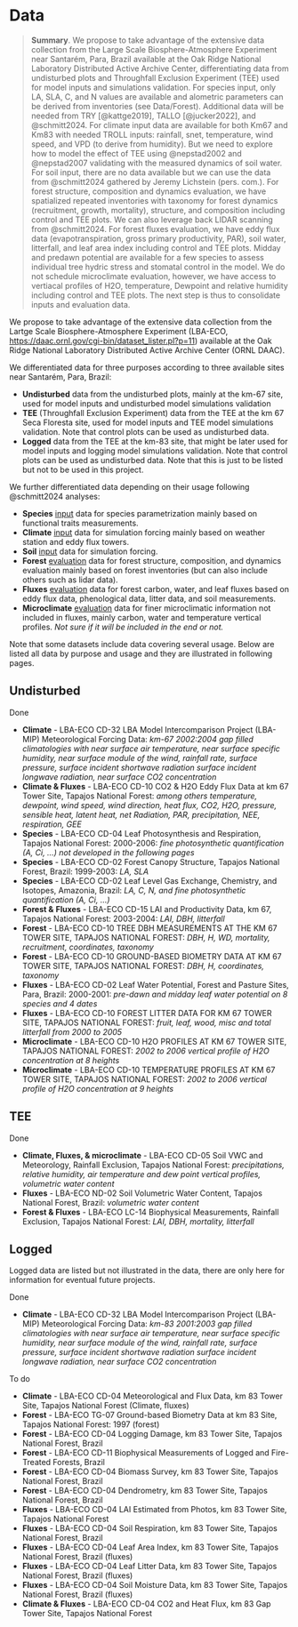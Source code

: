 # Data {.unnumbered}

> **Summary**. We propose to take advantage of the extensive data collection from the Large Scale Biosphere-Atmosphere Experiment near Santarém, Para, Brazil available at the Oak Ridge National Laboratory Distributed Active Archive Center, differentiating data from undisturbed plots and Throughfall Exclusion Experiment (TEE) used for model inputs and simulations validation. For species input, only LA, SLA, C, and N values are available and alometric parameters can be derived from inventories (see Data/Forest). Additional data will be needed from TRY [@kattge2019], TALLO [@jucker2022], and @schmitt2024. For climate input data are available for both Km67 and Km83 with needed TROLL inputs: rainfall, snet, temperature, wind speed, and VPD (to derive from humidity). But we need to explore how to model the effect of TEE using @nepstad2002 and @nepstad2007 validating with the measured dynamics of soil water. For soil input, there are no data available but we can use the data from \@schmitt2024 gathered by Jeremy Lichstein (pers. com.). For forest structure, composition and dynamics evaluation, we have spatialized repeated inventories with taxonomy for forest dynamics (recruitment, growth, mortality), structure, and composition including control and TEE plots. We can also leverage back LIDAR scanning from @schmitt2024. For forest fluxes evaluation, we have eddy flux data (evapotranspiration, gross primary productivity, PAR), soil water, litterfall, and leaf area index including control and TEE plots. Midday and predawn potential are available for a few species to assess individual tree hydric stress and stomatal control in the model. We do not schedule microclimate evaluation, however, we have access to vertiacal profiles of H2O, temperature, Dewpoint and relative humidity including control and TEE plots. The next step is thus to consolidate inputs and evaluation data.

We propose to take advantage of the extensive data collection from the Lartge Scale Biosphere-Atmosphere Experiment (LBA-ECO, <https://daac.ornl.gov/cgi-bin/dataset_lister.pl?p=11>) available at the Oak Ridge National Laboratory Distributed Active Archive Center (ORNL DAAC).

We differentiated data for three purposes according to three available sites near Santarém, Para, Brazil:

-   **Undisturbed** data from the undisturbed plots, mainly at the km-67 site, used for model inputs and undisturbed model simulations validation
-   **TEE** (Throughfall Exclusion Experiment) data from the TEE at the km 67 Seca Floresta site, used for model inputs and TEE model simulations validation. Note that control plots can be used as undisturbed data.
-   **Logged** data from the TEE at the km-83 site, that might be later used for model inputs and logging model simulations validation. Note that control plots can be used as undisturbed data. Note that this is just to be listed but not to be used in this project.

We further differentiated data depending on their usage following @schmitt2024 analyses:

-   **Species** [input]{.underline} data for species parametrization mainly based on functional traits measurements.
-   **Climate** [input]{.underline} data for simulation forcing mainly based on weather station and eddy flux towers.
-   **Soil** [input]{.underline} data for simulation forcing.
-   **Forest** [evaluation]{.underline} data for forest structure, composition, and dynamics evaluation mainly based on forest inventories (but can also include others such as lidar data).
-   **Fluxes** [evaluation]{.underline} data for forest carbon, water, and leaf fluxes based on eddy flux data, phenological data, litter data, and soil measurements.
-   **Microclimate** [evaluation]{.underline} data for finer microclimatic information not included in fluxes, mainly carbon, water and temperature vertical profiles. *Not sure if it will be included in the end or not.*

Note that some datasets include data covering several usage. Below are listed all data by purpose and usage and they are illustrated in following pages.

## Undisturbed

Done

-   **Climate** - LBA-ECO CD-32 LBA Model Intercomparison Project (LBA-MIP) Meteorological Forcing Data: *km-67 2002:2004 gap filled climatologies with near surface air temperature, near surface specific humidity, near surface module of the wind, rainfall rate, surface pressure, surface incident shortwave radiation surface incident longwave radiation, near surface CO2 concentration*
-   **Climate & Fluxes** - LBA-ECO CD-10 CO2 & H2O Eddy Flux Data at km 67 Tower Site, Tapajos National Forest: *among others temperature, dewpoint, wind speed, wind direction, heat flux, CO2, H2O, pressure, sensible heat, latent heat, net Radiation, PAR, precipitation, NEE, respiration, GEE*
-   **Species** - LBA-ECO CD-04 Leaf Photosynthesis and Respiration, Tapajos National Forest: 2000-2006: *fine photosynthetic quantification (A, Ci, ...) not developed in the following pages*
-   **Species** - LBA-ECO CD-02 Forest Canopy Structure, Tapajos National Forest, Brazil: 1999-2003: *LA, SLA*
-   **Species** - LBA-ECO CD-02 Leaf Level Gas Exchange, Chemistry, and Isotopes, Amazonia, Brazil: *LA, C, N, and fine photosynthetic quantification (A, Ci, ...)*
-   **Forest &** **Fluxes** - LBA-ECO CD-15 LAI and Productivity Data, km 67, Tapajos National Forest: 2003-2004: *LAI, DBH, litterfall*
-   **Forest** - LBA-ECO CD-10 TREE DBH MEASUREMENTS AT THE KM 67 TOWER SITE, TAPAJOS NATIONAL FOREST: *DBH, H, WD, mortality, recruitment, coordinates, taxonomy*
-   **Forest** - LBA-ECO CD-10 GROUND-BASED BIOMETRY DATA AT KM 67 TOWER SITE, TAPAJOS NATIONAL FOREST: *DBH, H, coordinates, taxonomy*
-   **Fluxes** - LBA-ECO CD-02 Leaf Water Potential, Forest and Pasture Sites, Para, Brazil: 2000-2001: *pre-dawn and midday leaf water potential on 8 species and 4 dates*
-   **Fluxes** - LBA-ECO CD-10 FOREST LITTER DATA FOR KM 67 TOWER SITE, TAPAJOS NATIONAL FOREST: *fruit, leaf, wood, misc and total litterfall from 2000 to 2005*
-   **Microclimate** - LBA-ECO CD-10 H2O PROFILES AT KM 67 TOWER SITE, TAPAJOS NATIONAL FOREST: *2002 to 2006 vertical profile of H2O concentration at 8 heights*
-   **Microclimate** - LBA-ECO CD-10 TEMPERATURE PROFILES AT KM 67 TOWER SITE, TAPAJOS NATIONAL FOREST: *2002 to 2006 vertical profile of H2O concentration at 9 heights*

## TEE

Done

-   **Climate, Fluxes, & microclimate** - LBA-ECO CD-05 Soil VWC and Meteorology, Rainfall Exclusion, Tapajos National Forest: *precipitations, relative humidity, air temperature and dew point vertical profiles, volumetric water content*
-   **Fluxes** - LBA-ECO ND-02 Soil Volumetric Water Content, Tapajos National Forest, Brazil: *volumetric water content*
-   **Forest & Fluxes** - LBA-ECO LC-14 Biophysical Measurements, Rainfall Exclusion, Tapajos National Forest: *LAI, DBH, mortality, litterfall*

## Logged

Logged data are listed but not illustrated in the data, there are only here for information for eventual future projects.

Done

-   **Climate** - LBA-ECO CD-32 LBA Model Intercomparison Project (LBA-MIP) Meteorological Forcing Data: *km-83 2001:2003 gap filled climatologies with near surface air temperature, near surface specific humidity, near surface module of the wind, rainfall rate, surface pressure, surface incident shortwave radiation surface incident longwave radiation, near surface CO2 concentration*

To do

-   **Climate** - LBA-ECO CD-04 Meteorological and Flux Data, km 83 Tower Site, Tapajos National Forest (Climate, fluxes)
-   **Forest** - LBA-ECO TG-07 Ground-based Biometry Data at km 83 Site, Tapajos National Forest: 1997 (forest)
-   **Forest** - LBA-ECO CD-04 Logging Damage, km 83 Tower Site, Tapajos National Forest, Brazil
-   **Forest** - LBA-ECO CD-11 Biophysical Measurements of Logged and Fire-Treated Forests, Brazil
-   **Forest** - LBA-ECO CD-04 Biomass Survey, km 83 Tower Site, Tapajos National Forest, Brazil
-   **Forest** - LBA-ECO CD-04 Dendrometry, km 83 Tower Site, Tapajos National Forest, Brazil
-   **Fluxes** - LBA-ECO CD-04 LAI Estimated from Photos, km 83 Tower Site, Tapajos National Forest
-   **Fluxes** - LBA-ECO CD-04 Soil Respiration, km 83 Tower Site, Tapajos National Forest, Brazil
-   **Fluxes** - LBA-ECO CD-04 Leaf Area Index, km 83 Tower Site, Tapajos National Forest, Brazil (fluxes)
-   **Fluxes** - LBA-ECO CD-04 Leaf Litter Data, km 83 Tower Site, Tapajos National Forest, Brazil (fluxes)
-   **Fluxes** - LBA-ECO CD-04 Soil Moisture Data, km 83 Tower Site, Tapajos National Forest, Brazil (fluxes)
-   **Climate & Fluxes** - LBA-ECO CD-04 CO2 and Heat Flux, km 83 Gap Tower Site, Tapajos National Forest
